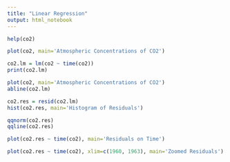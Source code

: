 ```yaml
---
title: "Linear Regression"
output: html_notebook
---
```



```r
help(co2)
```

```r
plot(co2, main='Atmospheric Concentrations of CO2')
```

```r
co2.lm = lm(co2 ~ time(co2))
print(co2.lm)
```

```r
plot(co2, main='Atmospheric Concentrations of CO2')
abline(co2.lm)
```
```r
co2.res = resid(co2.lm)
hist(co2.res, main='Histogram of Residuals')
```
```r
qqnorm(co2.res)
qqline(co2.res)
```
```r
plot(co2.res ~ time(co2), main='Residuals on Time')
```

```r
plot(co2.res ~ time(co2), xlim=c(1960, 1963), main='Zoomed Residuals')
```